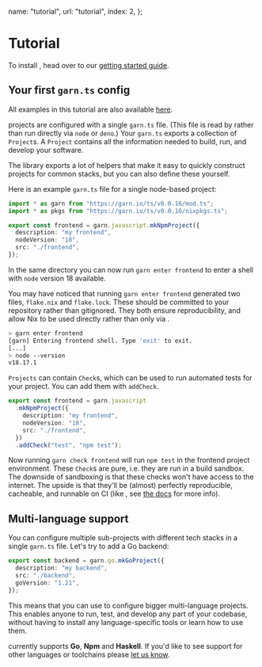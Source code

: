 
  name: "tutorial",
  url: "tutorial",
  index: 2,
};

# Tutorial

To install <Garn/>, head over to our [getting started guide](/docs/getting_started).

## Your first `garn.ts` config

All examples in this tutorial are also available
[here](https://github.com/garnix-io/garn/tree/main/examples/getting-started).

<Garn /> projects are configured with a single `garn.ts` file. (This file is read by <Garn /> rather than run directly via `node` or `deno`.) Your `garn.ts`
exports a collection of `Project`s. A `Project` contains all the information
needed to build, run, and develop your software.

The <Garn/> library exports a lot of helpers that make it easy to quickly
construct projects for common stacks, but you can also define these yourself.

Here is an example `garn.ts` file for a single node-based project:

```typescript
import * as garn from "https://garn.io/ts/v0.0.16/mod.ts";
import * as pkgs from "https://garn.io/ts/v0.0.16/nixpkgs.ts";

export const frontend = garn.javascript.mkNpmProject({
  description: "my frontend",
  nodeVersion: "18",
  src: "./frontend",
});
```

In the same directory you can now run `garn enter frontend` to enter a shell
with `node` version 18 available.

<AsideText type="hint">You may have noticed that running `garn enter frontend` generated two files, `flake.nix` and `flake.lock`. These should be committed to your repository rather than gitignored. They both ensure reproducibility, and allow Nix to be used directly rather than only via <Garn/>. </AsideText>

```bash
> garn enter frontend
[garn] Entering frontend shell. Type 'exit' to exit.
[...]
> node --version
v18.17.1
```

`Projects` can contain `Check`s, which can be used to run automated tests for
your project. You can add them with `addCheck`.

```typescript
export const frontend = garn.javascript
  .mkNpmProject({
    description: "my frontend",
    nodeVersion: "18",
    src: "./frontend",
  })
  .addCheck("test", "npm test");
```

Now running `garn check frontend` will run `npm test` in the frontend project
environment. These `Check`s are pure, i.e. they are run in a build sandbox. The
downside of sandboxing is that these checks won't have access to the internet.
The upside is that they'll be (almost) perfectly reproducible, cacheable, and
runnable on CI (like <a href="https://garnix.io"><Garnix /></a>, see [the
docs](https://garnix.io/docs) for more info).

## Multi-language support

You can configure multiple sub-projects with different tech stacks in a single
`garn.ts` file. Let's try to add a Go backend:

```typescript
export const backend = garn.go.mkGoProject({
  description: "my backend",
  src: "./backend",
  goVersion: "1.21",
});
```

This means that you can use <Garn/> to configure bigger multi-language projects.
This enables anyone to run, test, and develop any part of your codebase,
without having to install any language-specific tools or learn how to use them.

<Garn/> currently supports **Go**, **Npm** and **Haskell**. If you'd like to see
support for other languages or toolchains please [let us
know](https://github.com/garnix-io/garn/issues).
